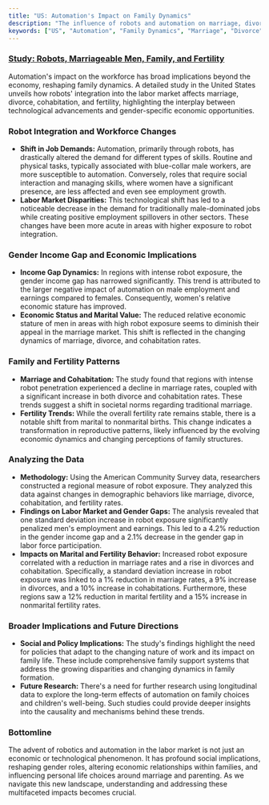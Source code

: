 ```yaml
---
title: "US: Automation's Impact on Family Dynamics"
description: "The influence of robots and automation on marriage, divorce, cohabitation, and fertility, highlighting gender-specific economic changes and societal shifts."
keywords: ["US", "Automation", "Family Dynamics", "Marriage", "Divorce", "Cohabitation", "Fertility", "Robot Integration", "Labor Market", "Gender Income Gap", "Social Implications"]
---
```


### [Study: Robots, Marriageable Men, Family, and Fertility](https://www.econstor.eu/handle/10419/248923)

Automation's impact on the workforce has broad implications beyond the economy, reshaping family dynamics. A detailed study in the United States unveils how robots' integration into the labor market affects marriage, divorce, cohabitation, and fertility, highlighting the interplay between technological advancements and gender-specific economic opportunities.

### **Robot Integration and Workforce Changes**

* **Shift in Job Demands:** Automation, primarily through robots, has drastically altered the demand for different types of skills. Routine and physical tasks, typically associated with blue-collar male workers, are more susceptible to automation. Conversely, roles that require social interaction and managing skills, where women have a significant presence, are less affected and even see employment growth.
* **Labor Market Disparities:** This technological shift has led to a noticeable decrease in the demand for traditionally male-dominated jobs while creating positive employment spillovers in other sectors. These changes have been more acute in areas with higher exposure to robot integration.

### **Gender Income Gap and Economic Implications**

* **Income Gap Dynamics:** In regions with intense robot exposure, the gender income gap has narrowed significantly. This trend is attributed to the larger negative impact of automation on male employment and earnings compared to females. Consequently, women's relative economic stature has improved.
* **Economic Status and Marital Value:** The reduced relative economic stature of men in areas with high robot exposure seems to diminish their appeal in the marriage market. This shift is reflected in the changing dynamics of marriage, divorce, and cohabitation rates.

### **Family and Fertility Patterns**

* **Marriage and Cohabitation:** The study found that regions with intense robot penetration experienced a decline in marriage rates, coupled with a significant increase in both divorce and cohabitation rates. These trends suggest a shift in societal norms regarding traditional marriage.
* **Fertility Trends:** While the overall fertility rate remains stable, there is a notable shift from marital to nonmarital births. This change indicates a transformation in reproductive patterns, likely influenced by the evolving economic dynamics and changing perceptions of family structures.

### **Analyzing the Data**

* **Methodology:** Using the American Community Survey data, researchers constructed a regional measure of robot exposure. They analyzed this data against changes in demographic behaviors like marriage, divorce, cohabitation, and fertility rates.
* **Findings on Labor Market and Gender Gaps:** The analysis revealed that one standard deviation increase in robot exposure significantly penalized men's employment and earnings. This led to a 4.2% reduction in the gender income gap and a 2.1% decrease in the gender gap in labor force participation.
* **Impacts on Marital and Fertility Behavior:** Increased robot exposure correlated with a reduction in marriage rates and a rise in divorces and cohabitation. Specifically, a standard deviation increase in robot exposure was linked to a 1% reduction in marriage rates, a 9% increase in divorces, and a 10% increase in cohabitations. Furthermore, these regions saw a 12% reduction in marital fertility and a 15% increase in nonmarital fertility rates.

### **Broader Implications and Future Directions**

* **Social and Policy Implications:** The study's findings highlight the need for policies that adapt to the changing nature of work and its impact on family life. These include comprehensive family support systems that address the growing disparities and changing dynamics in family formation.
* **Future Research:** There's a need for further research using longitudinal data to explore the long-term effects of automation on family choices and children's well-being. Such studies could provide deeper insights into the causality and mechanisms behind these trends.

### **Bottomline**

The advent of robotics and automation in the labor market is not just an economic or technological phenomenon. It has profound social implications, reshaping gender roles, altering economic relationships within families, and influencing personal life choices around marriage and parenting. As we navigate this new landscape, understanding and addressing these multifaceted impacts becomes crucial.

